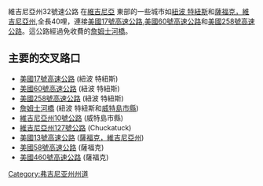 維吉尼亞州32號速公路 在[[維吉尼亞|維吉尼亞]] 東部的一些城市如[[紐波_特紐斯|紐波 特紐斯]]和[[薩福克，維吉尼亞州|薩福克，維吉尼亞州]],全長40哩，連接[[美國17號高速公路|美國17號高速公路]],[[美國60號高速公路|美國60號高速公路]]和[[美國258號高速公路|美國258號高速公路]]。這公路經過免收費的[[詹姆士河橋|詹姆士河橋]]。

==主要的交叉路口==
*[[美國17號高速公路|美國17號高速公路]] (紐波 特紐斯)
*[[美國60號高速公路|美國60號高速公路]] (紐波 特紐斯)
*[[美國258號高速公路|美國258號高速公路]] (紐波 特紐斯)
*[[詹姆士河橋|詹姆士河橋]] (紐波 特紐斯和[[威特島市縣|威特島市縣]])
*[[維吉尼亞州10號公路|維吉尼亞州10號公路]] (威特島市縣)
*[[維吉尼亞州127號公路|維吉尼亞州127號公路]] (Chuckatuck)
*[[美國13號高速公路|美國13號高速公路]] ([[薩福克，維吉尼亞州|薩福克，維吉尼亞州]])
*[[美國58號高速公路|美國58號高速公路]] (薩福克)
*[[美國460號高速公路|美國460號高速公路]] (薩福克)

[[Category:弗吉尼亚州州道|Category:弗吉尼亚州州道]]


{{Virginia-road-stub}}